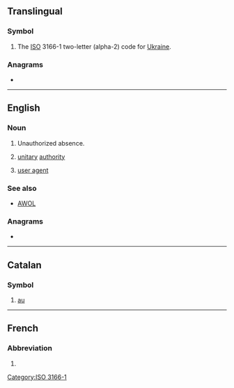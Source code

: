 {{also|Appendix:Variations of "ua"}}
==Translingual==

===Symbol===
{{head|mul|symbol}}

# The [[ISO]] 3166-1 two-letter (alpha-2) code for [[Ukraine]].

===Anagrams===

* {{l|mul|AU}}

[[Category:ISO 3166-1]]

----

==English==

===Noun===
{{en-noun}}

# {{lb|en|military}} Unauthorized absence.
# {{lb|en|UK|government}} [[unitary]] [[authority]]
# {{lb|en|computing}} [[user agent]]

===See also===
* [[AWOL]]

===Anagrams===
* {{anagrams|en|a=au|A. U.|A.U.|AU|Au|a. u.|a.u.|au}}

----

==Catalan==

===Symbol===
{{head|ca|symbol}}

# [[au]] {{gloss|astronomical unit}}

----

==French==

===Abbreviation===
{{rfc-header|Abbreviation}}
{{head|fr|abbreviation}}
# {{abbreviation of|lang=fr|unité astronomique}}
